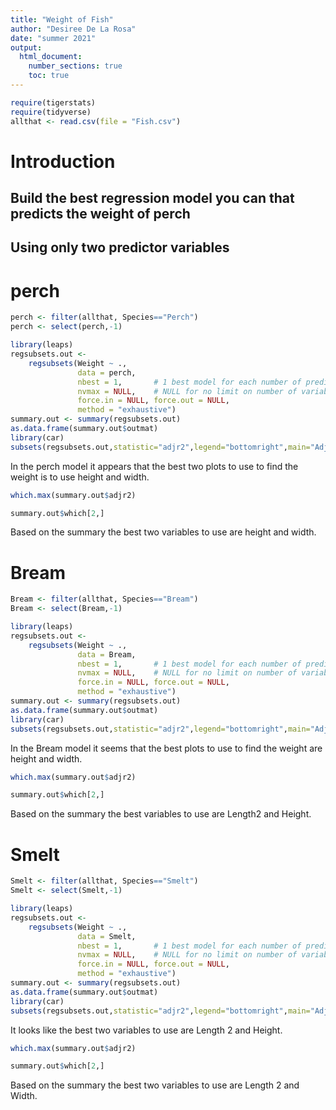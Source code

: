 ```yaml
---
title: "Weight of Fish"
author: "Desiree De La Rosa"
date: "summer 2021"
output: 
  html_document:
    number_sections: true
    toc: true
---
```



```r
require(tigerstats)
require(tidyverse)
allthat <- read.csv(file = "Fish.csv")
```

# Introduction

<!--In this section you explain what you are trying to show.  Where did the data come from?  What is the research or other question you are trying to answer?!-->

## Build the best regression model you can that predicts the weight of perch
## Using only two predictor variables  

# perch
```r
perch <- filter(allthat, Species=="Perch")
perch <- select(perch,-1)
```

```r
library(leaps)
regsubsets.out <-
    regsubsets(Weight ~ .,
               data = perch,
               nbest = 1,       # 1 best model for each number of predictors
               nvmax = NULL,    # NULL for no limit on number of variables
               force.in = NULL, force.out = NULL,
               method = "exhaustive")
summary.out <- summary(regsubsets.out)
as.data.frame(summary.out$outmat)
library(car)
subsets(regsubsets.out,statistic="adjr2",legend="bottomright",main="Adjusted R^2")
```

In the perch model it appears that the best two plots to use to find the weight is to use height and width.

```r
which.max(summary.out$adjr2)
```
```r
summary.out$which[2,]
```

Based on the summary the best two variables to use are height and width.

# Bream


```r
Bream <- filter(allthat, Species=="Bream")
Bream <- select(Bream,-1)
```

```r
library(leaps)
regsubsets.out <-
    regsubsets(Weight ~ .,
               data = Bream,
               nbest = 1,       # 1 best model for each number of predictors
               nvmax = NULL,    # NULL for no limit on number of variables
               force.in = NULL, force.out = NULL,
               method = "exhaustive")
summary.out <- summary(regsubsets.out)
as.data.frame(summary.out$outmat)
library(car)
subsets(regsubsets.out,statistic="adjr2",legend="bottomright",main="Adjusted R^2")
```

In the Bream model it seems that the best plots to use to find the weight are height and width.

```r
which.max(summary.out$adjr2)
```
```r
summary.out$which[2,]
```
Based on the summary the best variables to use are Length2 and Height. 


# Smelt

```r
Smelt <- filter(allthat, Species=="Smelt")
Smelt <- select(Smelt,-1)
```

```r
library(leaps)
regsubsets.out <-
    regsubsets(Weight ~ .,
               data = Smelt,
               nbest = 1,       # 1 best model for each number of predictors
               nvmax = NULL,    # NULL for no limit on number of variables
               force.in = NULL, force.out = NULL,
               method = "exhaustive")
summary.out <- summary(regsubsets.out)
as.data.frame(summary.out$outmat)
library(car)
subsets(regsubsets.out,statistic="adjr2",legend="bottomright",main="Adjusted R^2")
```
It looks like the best two variables to use are Length 2 and Height. 

```r
which.max(summary.out$adjr2)
```

```r
summary.out$which[2,]
```

Based on the summary the best two variables to use are Length 2 and Width.




